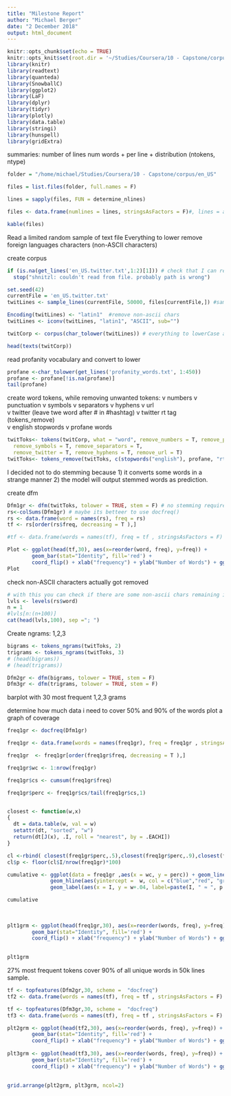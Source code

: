 ```yaml
---
title: "Milestone Report"
author: "Michael Berger"
date: "2 December 2018"
output: html_document
---
```


```r
knitr::opts_chunk$set(echo = TRUE)
knitr::opts_knit$set(root.dir = '~/Studies/Coursera/10 - Capstone/corpus/en_US/')
library(knitr)
library(readtext)
library(quanteda)
library(SnowballC)
library(ggplot2)
library(LaF)
library(dplyr)
library(tidyr)
library(plotly)
library(data.table)
library(stringi)
library(hunspell)
library(gridExtra)
```
 
 
  summaries:
    number of lines 
    num words + per line + distribution  (ntokens, ntype)
    
```r

folder = "/home/michael/Studies/Coursera/10 - Capstone/corpus/en_US"

files = list.files(folder, full.names = F)

lines = sapply(files, FUN = determine_nlines)

files <- data.frame(numlines = lines, stringsAsFactors = F)#, lines = as.vector(t(lns), mode = "any")

kable(files)
```
 

 
 
  Read a limited random sample of text file
  Everything to lower
  remove foreign languages characters (non-ASCII characters)
  
  create corpus
 
```r
 
if (is.na(get_lines('en_US.twitter.txt',1:2)[1])) # check that I can read from file
  stop("shnitzl: couldn't read from file. probably path is wrong")

set.seed(42)
currentFile = 'en_US.twitter.txt'
twitLines <- sample_lines(currentFile, 50000, files[currentFile,]) #sample some lines from a file

Encoding(twitLines) <- "latin1"  #remove non-ascii chars 
twitLines <- iconv(twitLines, "latin1", "ASCII", sub="")

twitCorp <- corpus(char_tolower(twitLines)) # everything to lowerCase and create corpus

head(texts(twitCorp))

```

 read profanity vocabulary and convert to lower

```r
profane <-char_tolower(get_lines('profanity_words.txt', 1:450))
profane <- profane[!is.na(profane)]
tail(profane)
```


  
  create word tokens, while removing unwanted tokens:
    v numbers 
    v punctuation 
    v symbols
    v separators
    v hyphens
    v url    
    v twitter (leave twe word after # in #hashtag)
    v twitter rt tag (tokens_remove)   
    v english stopwords
    v profane words
    
```r
twitToks<- tokens(twitCorp, what = "word", remove_numbers = T, remove_punct = T,
  remove_symbols = T, remove_separators = T,
  remove_twitter = T, remove_hyphens = T, remove_url = T)
twitToks<- tokens_remove(twitToks, c(stopwords("english"), profane, "rt"))  # also remove ReTweet tag
```
    
    
  I decided not to do stemming because 
    1) it converts some words in a strange manner 
    2) the model will output stemmed words as prediction.
    
  
  create dfm  

  
  
```r

Dfm1gr <- dfm(twitToks, tolower = TRUE, stem = F) # no stemming required i think
rs<-colSums(Dfm1gr) # maybe its betteer to use docfreq()
rs <- data.frame(word = names(rs), freq = rs)
tf <- rs[order(rs$freq, decreasing = T ),]

#tf <- data.frame(words = names(tf), freq = tf , stringsAsFactors = F)

Plot <- ggplot(head(tf,30), aes(x=reorder(word, freq), y=freq)) + 
        geom_bar(stat="Identity", fill='red') +
        coord_flip() + xlab("frequency") + ylab("Number of Words") + ggtitle("1-grams most frequent tokens")
Plot
```
  
  check non-ASCII characters actually got removed  
  
```r
# with this you can check if there are some non-ascii chars remaining in dfm like chinese or russian 
lvls <- levels(rs$word)
n = 1
#lvls[n:(n+100)]
cat(head(lvls,100), sep ="; ")
```

  Create ngrams: 1,2,3


```r
bigrams <- tokens_ngrams(twitToks, 2)
trigrams <- tokens_ngrams(twitToks, 3)
# (head(bigrams))
# (head(trigrams))

Dfm2gr <- dfm(bigrams, tolower = TRUE, stem = F)
Dfm3gr <- dfm(trigrams, tolower = TRUE, stem = F)
```

  
  barplot with 30 most frequent 1,2,3 grams




  determine how much data i need to cover 50% and 90% of the words
  plot a graph of coverage
  
  
```r
freq1gr <- docfreq(Dfm1gr)

freq1gr <- data.frame(words = names(freq1gr), freq = freq1gr , stringsAsFactors = F)

freq1gr  <- freq1gr[order(freq1gr$freq, decreasing = T ),]

freq1gr$wc <- 1:nrow(freq1gr)

freq1gr$cs <- cumsum(freq1gr$freq)

freq1gr$perc <- freq1gr$cs/tail(freq1gr$cs,1)


closest <- function(w,x)
{
  dt = data.table(w, val = w) 
  setattr(dt, "sorted", "w")
  return(dt[J(x), .I, roll = "nearest", by = .EACHI])
}

cl <-rbind( closest(freq1gr$perc,.5),closest(freq1gr$perc,.9),closest(freq1gr$perc,.99))
cl$p <- floor(cl$I/nrow(freq1gr)*100)

cumulative <- ggplot(data = freq1gr ,aes(x = wc, y = perc)) + geom_line() +
              geom_hline(aes(yintercept =  w, col = c("blue","red", "green")),data = cl, show.legend = F)  +
              geom_label(aes(x = I, y = w+.04, label=paste(I, " ≈ ", p ,"%"), col = c("blue","red", "green")), data = cl, show.legend = F)

cumulative
                     
                     
                     
plt1grm <- ggplot(head(freq1gr,30), aes(x=reorder(words, freq), y=freq)) + 
        geom_bar(stat="Identity", fill='red') +
        coord_flip() + xlab("frequency") + ylab("Number of Words") + ggtitle("1-grams most frequent tokens") 
      

plt1grm


```
  
  27% most frequent tokens cover 90% of all unique words in 50k lines sample. 
  
  
```r
tf <- topfeatures(Dfm2gr,30, scheme =  "docfreq")
tf2 <- data.frame(words = names(tf), freq = tf , stringsAsFactors = F)

tf <- topfeatures(Dfm3gr,30, scheme =  "docfreq")
tf3 <- data.frame(words = names(tf), freq = tf , stringsAsFactors = F)

plt2grm <- ggplot(head(tf2,30), aes(x=reorder(words, freq), y=freq)) + 
        geom_bar(stat="Identity", fill='red') +
        coord_flip() + xlab("frequency") + ylab("Number of Words") + ggtitle("2-grams most frequent tokens") 
        
plt3grm <- ggplot(head(tf3,30), aes(x=reorder(words, freq), y=freq)) + 
        geom_bar(stat="Identity", fill='red') +
        coord_flip() + xlab("frequency") + ylab("Number of Words") + ggtitle("3-grams most frequent tokens") 

  
grid.arrange(plt2grm, plt3grm, ncol=2)

```











